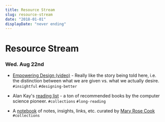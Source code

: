 ```yaml
---
title: Resource Stream
slug: resource-stream
date: "2018-01-01"
displayDate: "never ending"
---
```


# Resource Stream

### Wed. Aug 22nd

- [Empowering Design (video)](https://vimeo.com/123488311) - Really like the story being told here, i.e. the distinction between what we are given vs. what we actually desire. `#insightful` `#designing-better`

- Alan Kay's [reading list](http://www.squeakland.org/resources/books/readingList.jsp) - a ton of recommended books by the computer science pioneer. `#collections` `#long-reading`

- A [notebook](http://notebook.maryrosecook.com/) of notes, insights, links, etc. curated by [Mary Rose Cook](http://maryrosecook.com) `#collections`